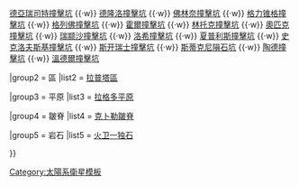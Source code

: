 {{Navbox
|name  = 火卫一
|title = [[火卫一]]
|image = [[File:Phobos colour 2008.jpg|130px|link=|alt=]]

|group1 = 撞擊坑
|list1  = {{Nowrap begin}}[[克拉斯垂尔撞擊坑]] {{·w}} [[德亞瑞司特撞擊坑]]  {{·w}} [[德隆洛撞擊坑]] {{·w}} [[佛林奈撞擊坑]]  {{·w}} [[格力锥格撞擊坑]] {{·w}} [[格列佛撞擊坑]]  {{·w}} [[霍爾撞擊坑]] {{·w}} [[林托克撞擊坑]]  {{·w}} [[奧匹克撞擊坑]] {{·w}} [[瑞颛沙撞擊坑]]  {{·w}} [[洛希撞擊坑]] {{·w}} [[夏普利斯撞擊坑]]  {{·w}} [[史克洛夫斯基撞擊坑]]  {{·w}} [[斯开瑞士撞擊坑]] {{·w}} [[斯蒂克尼隕石坑]]  {{·w}} [[陶德撞擊坑]] {{·w}} [[溫德爾撞擊坑]]{{Nowrap end}}


|group2 = 區
|list2  = {{Nowrap begin}}[[拉普塔區]]{{Nowrap end}}


|group3 = 平原
|list3  = {{Nowrap begin}}[[拉格多平原]]{{Nowrap end}}


|group4 = 皺脊
|list4  = {{Nowrap begin}}[[克卜勒皺脊]]{{Nowrap end}}


|group5 = 岩石
|list5  = {{Nowrap begin}}[[火卫一独石]]{{Nowrap end}}


}}
<noinclude>[[Category:太陽系衛星模板]]</noinclude>